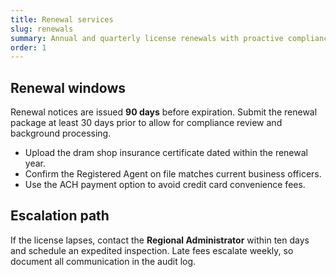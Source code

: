 ```yaml
---
title: Renewal services
slug: renewals
summary: Annual and quarterly license renewals with proactive compliance checkpoints.
order: 1
---
```


## Renewal windows

Renewal notices are issued **90 days** before expiration. Submit the renewal package at least 30 days prior to allow for compliance review and background processing.

- Upload the dram shop insurance certificate dated within the renewal year.
- Confirm the Registered Agent on file matches current business officers.
- Use the ACH payment option to avoid credit card convenience fees.

## Escalation path

If the license lapses, contact the **Regional Administrator** within ten days and schedule an expedited inspection. Late fees escalate weekly, so document all communication in the audit log.
